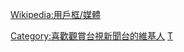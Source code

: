 {{Userbox
  |border-c=black
  |border-s=1
  |id=TTV NEWS
  |id-c=white
  |id-fc=blue
  |id-s=12
  |info=這個用戶喜歡觀看'''[[台視新聞台|台視新聞台HD]]'''。
  |info-c=yellow
  |info-fc=green
  |info-s=10
}}
<includeonly>[[Category:喜歡觀賞台視新聞台的維基人]]</includeonly><noinclude>
<p style= "clear:both;padding-top:2em">
[[Category:媒體用戶框模板|T]]
[[Wikipedia:用戶框/媒體]]
</noinclude>